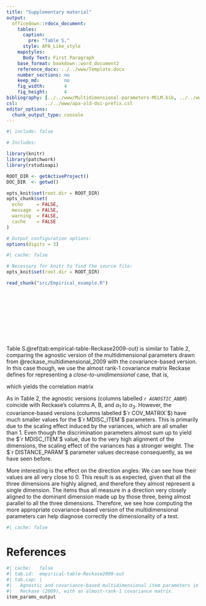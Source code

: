 ```yaml
---
title: "Supplementary material"
output:
  officedown::rdocx_document:
    tables:
      caption:
        pre: "Table S."
      style: APA_Like_style
    mapstyles:
      Body Text: First Paragraph
    base_format: bookdown::word_document2
    reference_docx: ../../www/Template.docx
    number_sections: no
    keep_md:         no
    fig_width:       4
    fig_height:      4
bibliography: [../../www/Multidimensional-parameters-MCLM.bib, ../../www/packages.bib]
csl:          ../../www/apa-old-doi-prefix.csl
editor_options: 
  chunk_output_type: console
---
```

  
```r
#| include: false

# Includes:

library(knitr)
library(patchwork)
library(rstudioapi)

ROOT_DIR <- getActiveProject()
DOC_DIR  <- getwd()

opts_knit$set(root.dir = ROOT_DIR)
opts_chunk$set(
  echo     = FALSE,
  message  = FALSE,
  warning  = FALSE,
  cache    = FALSE
)

# Output configuration options:
options(digits = 3)
```

```r
#| cache: false

# Necessary for knitr to find the source file:
opts_knit$set(root.dir = ROOT_DIR)
```

```r
read_chunk("src/Empirical_example.R")
```

```r
```

```r
```

```r
```

```r
```

```r
```

```r
```

```r
```

```r
```

```r
```

```r
```

Table S.\@ref(tab:empirical-table-Reckase2009-out) is similar to Table 2,
comparing the agnostic version of the multidimensional parameters drawn from
@reckase_multidimensional_2009 with the covariance-based version.
In this case though, we use the almost rank-1 covariance matrix Reckase defines
for representing a *close-to-unidimensional* case, that is,

\begin{equation}
  `r cov_matrix_value_out`,
\end{equation}

which yields the correlation matrix

\begin{equation}
  `r cor_matrix_value_out`.
\end{equation}

As in Table 2, the agnostic versions (columns labelled _`r AGNOSTIC_ABBR`_)
coincide with Reckase's columns A, B, and $\alpha_1$ to $\alpha_3$.
However, the covariance-based versions (columns labelled $`r COV_MATRIX`$)
have much smaller values for the $`r MDISC_ITEM`$ parameters.
This is primarily due to the scaling effect induced by the variances,
which are all smaller than 1.
Even though the discrimination parameters almost sum up to yield
the $`r MDISC_ITEM`$ value, due to the very high alignment of the dimensions,
the scaling effect of the variances has a stronger weight.
The $`r DISTANCE_PARAM`$ parameter values decrease consequently,
as we have seen before.

More interesting is the effect on the direction angles:
We can see how their values are all very close to 0.
This result is as expected,
given that all the three dimensions are highly aligned,
and therefore they almost represent a single dimension.
The items thus all measure in a direction very closely aligned to the dominant
dimension made up by those three, being almost parallel to all the three
dimensions.
Therefore, we see how computing the more appropriate covariance-based version of
the multidimensional parameters can help diagnose correctly
the dimensionality of a test.

```r
#| cache: false
```

# References

::: {#refs}
:::

\newpage

```r
#| cache:   false
#| tab.id:  empirical-table-Reckase2009-out
#| tab.cap: |
#|   Agnostic and covariance-based multidimensional item parameters in
#|   Reckase (2009), with an almost-rank-1 covariance matrix.
item_params_output
```
